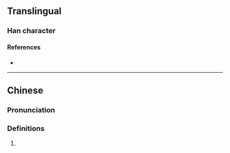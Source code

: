 {{character info}}
==Translingual==

===Han character===
{{Han char|rn=86|rad=火|as=08|sn=12|four=96840|canj=FAHT|ids=⿰火昇}}

====References====
* {{Han ref|kx=0675.191|dkj=19158|hdz=32209.080|uh=713A|ud=28986|bh=DA64|bd=55908}}

----

==Chinese==
{{zh-forms}}

===Pronunciation===
{{zh-pron
|m=shēng
|c=sing1
|ma=
|cat=
}}

===Definitions===
{{zh-hanzi}}

# {{zh-only|焺點}}